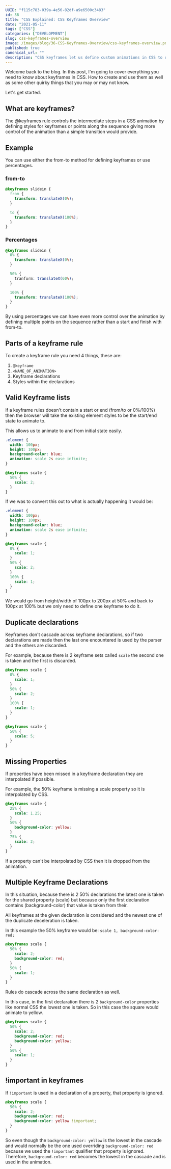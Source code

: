 ```yaml
---
UUID: "f115c783-039a-4e56-82df-a9e6500c3483"
id: 36
title: "CSS Explained: CSS Keyframes Overview"
date: "2021-05-11"
tags: ["CSS"]
categories: ["DEVELOPMENT"]
slug: css-keyframes-overview
image: /images/blog/36-CSS-Keyframes-Overview/css-keyframes-overview.png
published: true
canonical_url: ""
description: "CSS keyframes let us define custom animations in CSS to use across our website, here's everything you need to know about them."
---
```


Welcome back to the blog. In this post, I'm going to cover everything you need to know about keyframes in CSS. How to create and use them as well as some other quirky things that you may or may not know.

Let's get started.

## What are keyframes?

The @keyframes rule controls the intermediate steps in a CSS animation by defining styles for keyframes or points along the sequence giving more control of the animation than a simple transition would provide.

## Example

You can use either the from-to method for defining keyframes or use percentages.

### from-to

```css
@keyframes slidein {
  from {
    transform: translateX(0%);
  }

  to {
    transform: translateX(100%);
  }
}
```

### Percentages

```css
@keyframes slidein {
  0% {
    transform: translateX(0%);
  }

  50% {
    tranform: translateX(60%);
  }

  100% {
    transform: translateX(100%);
  }
}
```

By using percentages we can have even more control over the animation by defining multiple points on the sequence rather than a start and finish with from-to.

## Parts of a keyframe rule

To create a keyframe rule you need 4 things, these are:

1. `@keyframe`
2. `<NAME_OF_ANIMATION>`
3. Keyframe declarations
4. Styles within the declarations

## Valid Keyframe lists

If a keyframe rules doesn't contain a start or end (from/to or 0%/100%) then the browser will take the existing element styles to be the start/end state to animate to.

This allows us to animate to and from initial state easily.

```css
.element {
  width: 100px;
  height: 100px;
  background-color: blue;
  animation: scale 2s ease infinite;
}

@keyframes scale {
  50% {
    scale: 2;
  }
}
```

If we was to convert this out to what is actually happening it would be:

```css
.element {
  width: 100px;
  height: 100px;
  background-color: blue;
  animation: scale 2s ease infinite;
}

@keyframes scale {
  0% {
    scale: 1;
  }
  50% {
    scale: 2;
  }
  100% {
    scale: 1;
  }
}
```

We would go from height/width of 100px to 200px at 50% and back to 100px at 100% but we only need to define one keyframe to do it.

## Duplicate declarations

Keyframes don't cascade across keyframe declarations, so if two declarations are made then the last one encountered is used by the parser and the others are discarded.

For example, because there is 2 keyframe sets called `scale` the second one is taken and the first is discarded.

```css
@keyframes scale {
  0% {
    scale: 1;
  }
  50% {
    scale: 2;
  }
  100% {
    scale: 1;
  }
}

@keyframes scale {
  50% {
    scale: 5;
  }
}
```

## Missing Properties

If properties have been missed in a keyframe declaration they are interpolated if possible.

For example, the 50% keyframe is missing a scale property so it is interpolated by CSS.

```css
@keyframes scale {
  25% {
    scale: 1.25;
  }
  50% {
    background-color: yellow;
  }
  75% {
    scale: 2;
  }
}
```

If a property can't be interpolated by CSS then it is dropped from the animation.

## Multiple Keyframe Declarations

In this situation, because there is 2 50% declarations the latest one is taken for the shared property (scale) but because only the first declaration contains (background-color) that value is taken from their.

All keyframes at the given declaration is considered and the newest one of the duplicate deceleration is taken.

In this example the 50% keyframe would be: `scale 1, background-color: red;`

```css
@keyframes scale {
  50% {
    scale: 2;
    background-color: red;
  }
  50% {
    scale: 1;
  }
}
```

Rules do cascade across the same declaration as well.

In this case, in the first declaration there is 2 `background-color` properties like normal CSS the lowest one is taken. So in this case the square would animate to yellow.

```css
@keyframes scale {
  50% {
    scale: 2;
    background-color: red;
    background-color: yellow;
  }
  50% {
    scale: 1;
  }
}
```

## !important in keyframes

If `!important` is used in a declaration of a property, that property is ignored.

```css
@keyframes scale {
  50% {
    scale: 2;
    background-color: red;
    background-color: yellow !important;
  }
}
```

So even though the `background-color: yellow` is the lowest in the cascade and would normally be the one used overriding `background-color: red` because we used the `!important` qualifier that property is ignored. Therefore, `background-color: red` becomes the lowest in the cascade and is used in the animation.
